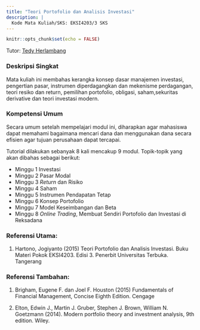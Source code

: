 ```yaml
---
title: "Teori Portofolio dan Analisis Investasi"
description: |
  Kode Mata Kuliah/SKS: EKSI4203/3 SKS
---
```


```r
knitr::opts_chunk$set(echo = FALSE)
```
Tutor: [Tedy Herlambang](https://bangtedy.github.io)

### Deskripsi Singkat

Mata kuliah ini membahas kerangka konsep dasar manajemen investasi, pengertian pasar, instrumen diperdagangkan dan mekenisme perdagangan, teori resiko dan return, pemilihan portofolio, obligasi, saham,sekuritas derivative dan teori investasi modern.

### Kompetensi Umum

Secara umum setelah mempelajari modul ini, diharapkan agar mahasiswa dapat memahami bagaimana mencari dana dan menggunakan dana secara efisien agar tujuan perusahaan dapat tercapai.

Tutorial dilakukan sebanyak 8 kali mencakup 9 modul. Topik-topik yang akan dibahas sebagai berikut:

:::obj

* Minggu 1 Investasi
* Minggu 2 Pasar Modal
* Minggu 3 *Return* dan Risiko
* Minggu 4 Saham
* Minggu 5 Instrumen Pendapatan Tetap
* Minggu 6 Konsep Portofolio
* Minggu 7 Model Keseimbangan dan Beta
* Minggu 8 *Online Trading*, Membuat Sendiri Portofolio dan Investasi di Reksadana

:::

### Referensi Utama:

1. Hartono, Jogiyanto (2015) Teori Portofolio dan Analisis Investasi. Buku Materi Pokok EKSI4203. Edisi 3. Penerbit Universitas Terbuka. Tangerang

### Referensi Tambahan:

1. Brigham, Eugene F. dan Joel F. Houston (2015) Fundamentals of Financial Management,
Concise Eighth Edition. Cengage

2. Elton, Edwin J., Martin J. Gruber, Stephen J. Brown, William N. Goetzmann (2014). Modern portfolio theory and investment analysis, 9th edition. Wiley.